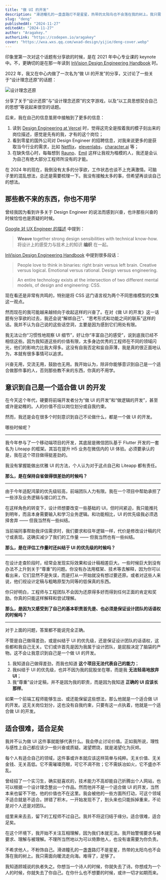```yaml
---
title: "做 UI 的开发"
description: "滑进瞳孔的一盏盏路灯不是星星，热带的太阳鸟也不会落在我的树上。我只需面向暖流走向海。难得了，足够了。我知道顾城说的执者失之。你想当一个诗人的时候，你就失去了诗。你想成为一个人的时候，你就失去了你自己。在你什么也不想要的时候，或许一切才如期而来。"
slug: "deng"
publishedAt: "2024-11-27"
editedAt: "2024-11-27"
author: "Aragakey."
authorLink: "https://codepen.io/aragakey"
cover: "https://wxa.wxs.qq.com/wxad-design/yijie/deng-cover.webp"
---
```


印象里第一次对这个话题有分享欲的时候，是在 2021 年中心专业课的 keynote 中。不，更确切的是在那一年读到 [InVision Design Engineering Handbook](https://marketing.invisionapp-cdn.com/www-assets.invisionapp.com/epubs/InVision_DesignEngineeringHandbook.pdf) 时。

2022 年，我又在中心内做了一次名为“做 UI 的开发”的分享，又讨论了一些关于“设计理念还原”的话题：

![设计理念还原](https://wxa.wxs.qq.com/wxad-design/yijie/about-design-concept.webp)

分享了关于“设计还原”与“设计理念还原”的文字游戏，以及“以工具思想契合自己的思想”等说起来很空的话题。

后来，我在自己的信息茧房中接触到了更多的信息：

1. 读到 [Design Engineering at Vercel](https://vercel.com/blog/design-engineering-at-vercel) 时，觉得这完全是按着我的模子刻出来的岗位描述，感觉是先有的我，才有的这个岗位；
2. 看到零星的国外公司对 Design Engineer 的招聘信息，对我来说更多的是获取当今行业的需求，比如 [Netflix](https://explore.jobs.netflix.net/careers/job/790298861624-senior-design-engineer-design-engineering-usa-remote?domain=netflix.com)，[elevenlabs](https://jobs.ashbyhq.com/elevenlabs/5bdc54b8-b44c-4a2d-ad98-4cd9debf3f76)，[character.ai](https://jobs.ashbyhq.com/character) 等；
3. 在缺失信心时，每每想到 [Rauno](https://rauno.me/)、[Emil](https://emilkowal.ski/) 这样让我视为楷模的人，我还是会认为自己有绝大部分工程师所没有的才能。

在 2024 年的现在，我倒没有太多的分享欲，工作状态也谈不上充满激情。可脑子里的混乱想法，总还是需要梳理一下。我没有接触太多的事，但希望再谈谈自己的想法。

## 那些教不来的东西，你也不用学

曾经我因为看到许多关于 Design Engineer 的说法而感到兴奋，也许那些兴奋的时候恰恰也是质疑的时候。

[Google 对 UX Engineer 的描述](https://uxe.withgoogle.com/) 中提到：

> **Weave** together strong design sensibilities with technical know-how.  
> 将设计上的感受力与技术上的知识 **编织** 在一起。

[InVision Design Engineering Handbook](https://marketing.invisionapp-cdn.com/www-assets.invisionapp.com/epubs/InVision_DesignEngineeringHandbook.pdf) 中提到很多段话：

> People love to think in binaries: right brain versus left brain. Creative versus logical. Emotional versus rational. Design versus engineering.

> An entire technology exists at the intersection of two different mental models, of design and engineering: CSS.

现在看还是非常有共鸣的，特别是将 CSS 这门语言视为两个不同思维模型的交集这一观点。

然而现在的我可能越来越倾向于收起这样的兴奋了。在对《做 UI 的开发》这一话题有分享欲的过去，我还会说“解绑自己”、“思考形式和功能之间的联系”这样的话。我并不认为自己说的这些话空洞，主要是因为感到它们用处有限。

我无法让你“习惯性地观察 UI 细节”，好让你“丰富自己的感受”，说到底我已经不相信这些。因为我知道这些的价值有限，太多身边优秀的工程师在不同的领域闪光，他们的影响力比我大得多。这没有自我否定和妄自菲薄，我是真的很正面地认为，本就有很多事情可以追求。

兴奋无用，交流无用，鼓励也无用。我开始认为，除非你能够意识到自己是一个适合做那件事的人，否则那些教不来的东西，你真的不用学。

## 意识到自己是一个适合做 UI 的开发

在今天这个年代，硬要将前端开发者分为“做 UI 的开发”和“做逻辑的开发”，甚至或许是幼稚的。人的价值不应以岗位划分或自我约束。

然而，我还是会在很多个时刻意识到自己不论做什么，都是一个做 UI 的开发。

哪些时候呢？

---

我今年参与了一个移动端项目的开发，其底层是微信团队基于 Flutter 开发的一套名为 Liteapp 的框架。其旨在提升 H5 业务在微信内的 UI 体验。必须要承认的是，我在这个项目做得挺差劲的。

我没有掌握能做出优雅 UI 的方法，个人认为对于这点自己和 Liteapp 都有责任。

**那么，是在保持自省做得很差劲的时候吗？**

---

由于今年适配鸿蒙的优先级较高，前端团队人力有限。我在一个项目中帮助承担了一些涉及业务逻辑与接口的工作。

在这样角色的转变下，设计师想要改变一些基础的 UI，但时间紧迫，我只能推托到明年，而且本身需要输入和学习业务逻辑。和功能相比，UI 的优先级我必须选择舍弃 —— 但我当然有一些纠结。

当前端同事帮助我评估需求时，我们要求和往年逻辑一样，代价是修改设计稿的尺寸或表现。这确实减少了我们的工作量 —— 但我当然也有一些纠结。

**那么，是在评估工作量时还纠结于 UI 的优先级的时候吗？**

---

在设计走查阶段时，经常会发现实际效果和设计稿相差巨大。一些时候巨大到没有办法不上升到关于“尊重”的问题。你没有办法用框架、技术等去解释，因为你可以看出来，它们显然不是失误，而是打从一开始就没有想过要还原。或者对这些人来说，他们视设计定稿与粗略原型为同等的低保真的东西。

你只好明白，工程师与工程团队不会因为还原得多好而得到任何正面的肯定和奖励。你真的只能这样解释和尝试理解。

**那么，是因为又感受到了自己的基本职责首先是、也必须是保证设计团队的话语权的时候吗？**

---

对于上面的问题，答案都不能说完全正确。

不管是自己做得差劲，或是纠结于 UI 的优先级，还是保证设计团队的话语权，这些都和我自己无关。它们或许首先是因为我属于设计团队，是屁股决定了脑袋的产物。这不会让我意识到自己是一个做 UI 的开发。

1. 我知道自己做得差劲，而我也知道 **这个项目无法代表自己的能力**；
2. 我纠结于 UI 的优先级，也并不因为我的屁股坐在哪，而是我 **无法轻易地放弃 UI**；
3. 我“尊重”设计定稿，并不是因为我的职责，而是因为我知道 **正确的 UI 应该长那样**。

如果一个前端工程师能够生出、或还能保留这些想法，那么他就是一个适合做 UI 的开发。这无关岗位划分，这也没有自我约束，只要有这一点执着，他就是一个适合做 UI 的开发。

## 适合很难，适合足矣

我并不认为做 UI 这件事就能够代表什么。我会停止讨论价值。正如我所说，理性与感性上自己都应该少一些兴奋或质疑。渴望燃烧，就是渴望化为灰烬。

每个人有适合自己的领域，这件事或许本就应该这样简单与纯粹。无关价值、无关金钱、无关高低。它不需璀璨亮眼，可它不凋不败；它不需妖冶如火，它不盛亦不乱。

曾经招了一个实习生，确实挺喜欢的，技术能力不高却能自己折腾出个人网站，也可以根据一个设计理念整出一个作品。然而他并不是一个适合做 UI 的开发，当然本来也留不下他，他的价值也不在这里。我会被他的一些方面所打动，可这个领域不适合就是不适合。拼错了积木，一开始发现不了，到头来也只能拆掉重来，不论是对个人还是对团队。

组里来来去去，留下的工程师不过自己。我并不将这归结于缘分。适合很难，适合足矣。

在这个环境下，我开始不关注互相理解，因为我们本就无法。我开始警惕要求与被要求、理解与被理解。不理所当然地以为可以倚靠他人，也没有谁需要为你负责。

不希求他人，不粉饰自己。滑进瞳孔的一盏盏路灯不是星星，热带的太阳鸟也不会落在我的树上。我只需面向暖流走向海。难得了，足够了。

我知道顾城说的执者失之。你想当一个诗人的时候，你就失去了诗。你想成为一个人的时候，你就失去了你自己。在你什么也不想要的时候，或许一切才如期而来。
